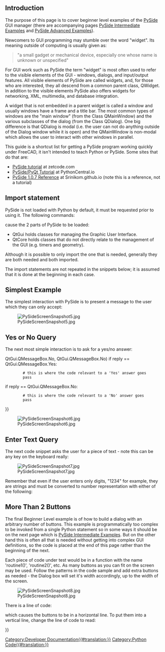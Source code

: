 <languages/>

==Introduction==

The purpose of this page is to cover beginner level examples of the [[PySide|PySide]] GUI manager (there are accompanying pages [[PySide_Intermediate_Examples|PySide Intermediate Examples]] and [[PySide_Advanced_Examples|PySide Advanced Examples]]).

Newcomers to GUI programming may stumble over the word "widget". Its meaning outside of computing is usually given as:

<blockquote>"a small gadget or mechanical device, especially one whose name is unknown or unspecified"</blockquote>

For GUI work such as PySide the term "widget" is most often used to refer to the visible elements of the GUI - windows, dialogs, and input/output features. All visible elements of PySide are called widgets, and, for those who are interested, they all descend from a common parent class, QWidget. In addition to the visible elements PySide also offers widgets for networking, XML, multimedia, and database integration.

A widget that is not embedded in a parent widget is called a window and usually windows have a frame and a title bar. The most common types of windows are the "main window" (from the Class QMainWindow) and the various subclasses of the dialog (from the Class QDialog). One big difference is that QDialog is modal (i.e. the user can not do anything outside of the Dialog window while it is open) and the QMainWindow is non-modal which allows the user to interact with other windows in parallel.

This guide is a shortcut list for getting a PySide program working quickly under FreeCAD, it isn't intended to teach Python or PySide. Some sites that do that are:
* [https://zetcode.com/gui/pysidetutorial/ PySide tutorial] at zetcode.com
* [https://www.pythoncentral.io/series/python-pyside-pyqt-tutorial/ PySide/PyQt Tutorial] at PythonCentral.io
* [https://srinikom.github.io/pyside-docs/ PySide 1.0.7 Reference] at Srinikom.github.io (note this is a reference, not a tutorial)

==Import statement==

PySide is not loaded with Python by default, it must be requested prior to using it. The following commands:

{{Code|code=
from PySide import QtCore
from PySide import QtGui
}}

cause the 2 parts of PySide to be loaded:
* QtGui holds classes for managing the Graphic User Interface.
* QtCore holds classes that do not directly relate to the management of the GUI (e.g. timers and geometry).
Although it is possible to only import the one that is needed, generally they are both needed and both imported.

The import statements are not repeated in the snippets below; it is assumed that it is done at the beginning in each case.

==Simplest Example==

The simplest interaction with PySide is to present a message to the user which they can only accept:

{{Code|code=
reply = QtGui.QMessageBox.information(None,"","Houston, we have a problem")
}}

[[File:PySideScreenSnapshot5.jpg]]

==Yes or No Query==

The next most simple interaction is to ask for a yes/no answer:

{{Code|code=
reply = QtGui.QMessageBox.question(None, "", "This is your chance to answer, what do you think?",
         QtGui.QMessageBox.Yes {{!}} QtGui.QMessageBox.No, QtGui.QMessageBox.No)
if reply == QtGui.QMessageBox.Yes:
         # this is where the code relevant to a 'Yes' answer goes
         pass
if reply == QtGui.QMessageBox.No:
         # this is where the code relevant to a 'No' answer goes
         pass
}}

[[File:PySideScreenSnapshot6.jpg]]

==Enter Text Query==

The next code snippet asks the user for a piece of text - note this can be any key on the keyboard really:

{{Code|code=
reply = QtGui.QInputDialog.getText(None, "Ouija Central","Enter your thoughts for the day:")
if reply[1]:
	# user clicked OK
	replyText = reply[0]
else:
	# user clicked Cancel
	replyText = reply[0] # which will be "" if they clicked Cancel
}}

[[File:PySideScreenSnapshot7.jpg]]

Remember that even if the user enters only digits, "1234" for example, they are strings and must be converted to number representation with either of the following:

{{Code|code=
anInteger = int(userInput) # to convert to an integer from a string representation

aFloat = float(userInput) # to convert to a float from a string representation
}}

==More Than 2 Buttons==

The final Beginner Level example is of how to build a dialog with an arbitrary number of buttons. This example is programmatically too complex to be invoked from a single Python statement so in some ways it should be on the next page which is [[PySide_Intermediate_Examples|PySide Intermediate Examples]]. But on the other hand this is often all that is needed without getting into complex GUI definitions, so the code is placed at the end of this page rather than the beginning of the next.

{{Code|code=
from PySide import QtGui, QtCore

class MyButtons(QtGui.QDialog):
	""""""
	def __init__(self):
		super(MyButtons, self).__init__()
		self.initUI()
	def initUI(self):      
		option1Button = QtGui.QPushButton("Option 1")
		option1Button.clicked.connect(self.onOption1)
		option2Button = QtGui.QPushButton("Option 2")
		option2Button.clicked.connect(self.onOption2)
		option3Button = QtGui.QPushButton("Option 3")
		option3Button.clicked.connect(self.onOption3)
		option4Button = QtGui.QPushButton("Option 4")
		option4Button.clicked.connect(self.onOption4)
		option5Button = QtGui.QPushButton("Option 5")
		option5Button.clicked.connect(self.onOption5)
		#
		buttonBox = QtGui.QDialogButtonBox()
		buttonBox = QtGui.QDialogButtonBox(QtCore.Qt.Horizontal)
		buttonBox.addButton(option1Button, QtGui.QDialogButtonBox.ActionRole)
		buttonBox.addButton(option2Button, QtGui.QDialogButtonBox.ActionRole)
		buttonBox.addButton(option3Button, QtGui.QDialogButtonBox.ActionRole)
		buttonBox.addButton(option4Button, QtGui.QDialogButtonBox.ActionRole)
		buttonBox.addButton(option5Button, QtGui.QDialogButtonBox.ActionRole)
		#
		mainLayout = QtGui.QVBoxLayout()
		mainLayout.addWidget(buttonBox)
		self.setLayout(mainLayout)
		# define window		xLoc,yLoc,xDim,yDim
		self.setGeometry(	250, 250, 0, 50)
		self.setWindowTitle("Pick a Button")
		self.setWindowFlags(QtCore.Qt.WindowStaysOnTopHint)
	def onOption1(self):
		self.retStatus = 1
		self.close()
	def onOption2(self):
		self.retStatus = 2
		self.close()
	def onOption3(self):
		self.retStatus = 3
		self.close()
	def onOption4(self):
		self.retStatus = 4
		self.close()
	def onOption5(self):
		self.retStatus = 5
		self.close()

def routine1():
	print ('routine 1')

form = MyButtons()
form.exec_()
if form.retStatus==1:
	routine1()
elif form.retStatus==2:
	routine2()
elif form.retStatus==3:
	routine3()
elif form.retStatus==4:
	routine4()
elif form.retStatus==5:
	routine5()
}}

Each piece of code under test would be in a function with the name 'routine1()', 'routine2()', etc. As many buttons as you can fit on the screen may be used. Follow the patterns in the code sample and add extra buttons as needed - the Dialog box will set it's width accordingly, up to the width of the screen.

[[File:PySideScreenSnapshot8.jpg]]

There is a line of code:

{{Code|code=
buttonBox = QtGui.QDialogButtonBox(QtCore.Qt.Horizontal)
}}

which causes the buttons to be in a horizontal line. To put them into a vertical line, change the line of code to read:

{{Code|code=
buttonBox = QtGui.QDialogButtonBox(QtCore.Qt.Vertical)
}}


{{Powerdocnavi{{#translation:}}}}
[[Category:Developer Documentation{{#translation:}}]]
[[Category:Python Code{{#translation:}}]]